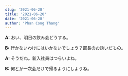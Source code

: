 ```yaml
---
slug: '2021-06-20'
title: '2021-06-20'
date: '2021-06-20'
author: 'Phan Cong Thang'
---
```


**A:** おい、明日の飲み会どうする。

**B:** 行かないわけにはいかないでしょう？部長のお誘いだもの。

**A:** そうだね。新入社員はつらいよね。

**B:** 何とか一次会だけで帰るようにしようね。
